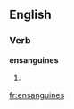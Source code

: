 ==English==

===Verb===
'''ensanguines'''

# {{third-person singular of|[[ensanguine]]}}

[[fr:ensanguines]]